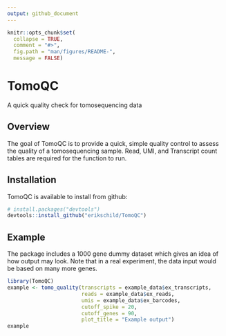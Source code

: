 ```yaml
---
output: github_document
---
```


```r
knitr::opts_chunk$set(
  collapse = TRUE,
  comment = "#>",
  fig.path = "man/figures/README-",
  message = FALSE)
```
# TomoQC
A quick quality check for tomosequencing data

## Overview
The goal of TomoQC is to provide a quick, simple quality control to assess the quality of a tomosequencing sample.
Read, UMI, and Transcript count tables are required for the function to run.

## Installation
TomoQC is available to install from github:

```r
# install.packages("devtools")
devtools::install_github("erikschild/TomoQC")
```

## Example
The package includes a 1000 gene dummy dataset which gives an idea of how output may look. Note that in a real experiment, the data input would be based on many more genes.

```r
library(TomoQC)
example <- tomo_quality(transcripts = example_data$ex_transcripts,
                        reads = example_data$ex_reads,
                        umis = example_data$ex_barcodes,
                        cutoff_spike = 20,
                        cutoff_genes = 90,
                        plot_title = "Example output")
example
```

